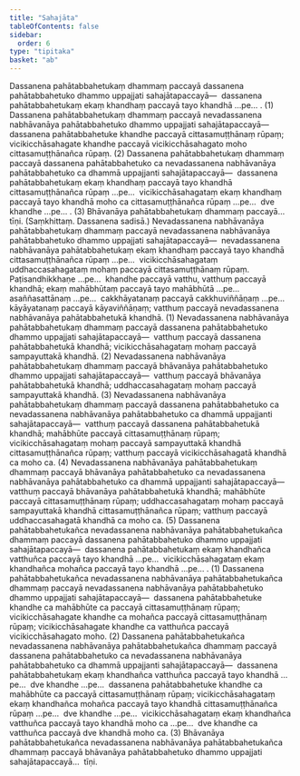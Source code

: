 ```yaml
---
title: "Sahajāta"
tableOfContents: false
sidebar:
  order: 6
type: "tipitaka"
basket: "ab"
---
```



<DynamicBreadcrumb />

<Division number="43">

<Paragraph number="1179">
Dassanena pahātabbahetukaṃ dhammaṃ paccayā dassanena pahātabbahetuko dhammo uppajjati sahajātapaccayā—  dassanena pahātabbahetukaṃ ekaṃ khandhaṃ paccayā tayo khandhā …pe… . (1)
</Paragraph>

<Paragraph number="1180">
Dassanena pahātabbahetukaṃ dhammaṃ paccayā nevadassanena nabhāvanāya pahātabbahetuko dhammo uppajjati sahajātapaccayā—  dassanena pahātabbahetuke khandhe paccayā cittasamuṭṭhānaṃ rūpaṃ; vicikicchāsahagate khandhe paccayā vicikicchāsahagato moho cittasamuṭṭhānañca rūpaṃ. (2)
</Paragraph>

<Paragraph number="1181">
Dassanena pahātabbahetukaṃ dhammaṃ paccayā dassanena pahātabbahetuko ca nevadassanena nabhāvanāya pahātabbahetuko ca dhammā uppajjanti sahajātapaccayā—  dassanena pahātabbahetukaṃ ekaṃ khandhaṃ paccayā tayo khandhā cittasamuṭṭhānañca rūpaṃ …pe…  vicikicchāsahagataṃ ekaṃ khandhaṃ paccayā tayo khandhā moho ca cittasamuṭṭhānañca rūpaṃ …pe…  dve khandhe …pe… . (3)
</Paragraph>

<Paragraph number="1182">
Bhāvanāya pahātabbahetukaṃ dhammaṃ paccayā…  tīṇi. (Saṃkhittaṃ. Dassanena sadisā.)
</Paragraph>

</Division>
<Division number="44">

<Paragraph number="1183">
Nevadassanena nabhāvanāya pahātabbahetukaṃ dhammaṃ paccayā nevadassanena nabhāvanāya pahātabbahetuko dhammo uppajjati sahajātapaccayā—  nevadassanena nabhāvanāya pahātabbahetukaṃ ekaṃ khandhaṃ paccayā tayo khandhā cittasamuṭṭhānañca rūpaṃ …pe…  vicikicchāsahagataṃ uddhaccasahagataṃ mohaṃ paccayā cittasamuṭṭhānaṃ rūpaṃ. Paṭisandhikkhaṇe …pe…  khandhe paccayā vatthu, vatthuṃ paccayā khandhā; ekaṃ mahābhūtaṃ paccayā tayo mahābhūtā …pe…  asaññasattānaṃ …pe…  cakkhāyatanaṃ paccayā cakkhuviññāṇaṃ …pe…  kāyāyatanaṃ paccayā kāyaviññāṇaṃ; vatthuṃ paccayā nevadassanena nabhāvanāya pahātabbahetukā khandhā. (1)
</Paragraph>

<Paragraph number="1184">
Nevadassanena nabhāvanāya pahātabbahetukaṃ dhammaṃ paccayā dassanena pahātabbahetuko dhammo uppajjati sahajātapaccayā—  vatthuṃ paccayā dassanena pahātabbahetukā khandhā; vicikicchāsahagataṃ mohaṃ paccayā sampayuttakā khandhā. (2)
</Paragraph>

<Paragraph number="1185">
Nevadassanena nabhāvanāya pahātabbahetukaṃ dhammaṃ paccayā bhāvanāya pahātabbahetuko dhammo uppajjati sahajātapaccayā—  vatthuṃ paccayā bhāvanāya pahātabbahetukā khandhā; uddhaccasahagataṃ mohaṃ paccayā sampayuttakā khandhā. (3)
</Paragraph>

<Paragraph number="1186">
Nevadassanena nabhāvanāya pahātabbahetukaṃ dhammaṃ paccayā dassanena pahātabbahetuko ca nevadassanena nabhāvanāya pahātabbahetuko ca dhammā uppajjanti sahajātapaccayā—  vatthuṃ paccayā dassanena pahātabbahetukā khandhā; mahābhūte paccayā cittasamuṭṭhānaṃ rūpaṃ; vicikicchāsahagataṃ mohaṃ paccayā sampayuttakā khandhā cittasamuṭṭhānañca rūpaṃ; vatthuṃ paccayā vicikicchāsahagatā khandhā ca moho ca. (4)
</Paragraph>

<Paragraph number="1187">
Nevadassanena nabhāvanāya pahātabbahetukaṃ dhammaṃ paccayā bhāvanāya pahātabbahetuko ca nevadassanena nabhāvanāya pahātabbahetuko ca dhammā uppajjanti sahajātapaccayā—  vatthuṃ paccayā bhāvanāya pahātabbahetukā khandhā; mahābhūte paccayā cittasamuṭṭhānaṃ rūpaṃ; uddhaccasahagataṃ mohaṃ paccayā sampayuttakā khandhā cittasamuṭṭhānañca rūpaṃ; vatthuṃ paccayā uddhaccasahagatā khandhā ca moho ca. (5)
</Paragraph>

</Division>
<Division number="45">

<Paragraph number="1188">
Dassanena pahātabbahetukañca nevadassanena nabhāvanāya pahātabbahetukañca dhammaṃ paccayā dassanena pahātabbahetuko dhammo uppajjati sahajātapaccayā—  dassanena pahātabbahetukaṃ ekaṃ khandhañca vatthuñca paccayā tayo khandhā …pe…  vicikicchāsahagataṃ ekaṃ khandhañca mohañca paccayā tayo khandhā …pe… . (1)
</Paragraph>

<Paragraph number="1189">
Dassanena pahātabbahetukañca nevadassanena nabhāvanāya pahātabbahetukañca dhammaṃ paccayā nevadassanena nabhāvanāya pahātabbahetuko dhammo uppajjati sahajātapaccayā—  dassanena pahātabbahetuke khandhe ca mahābhūte ca paccayā cittasamuṭṭhānaṃ rūpaṃ; vicikicchāsahagate khandhe ca mohañca paccayā cittasamuṭṭhānaṃ rūpaṃ; vicikicchāsahagate khandhe ca vatthuñca paccayā vicikicchāsahagato moho. (2)
</Paragraph>

<Paragraph number="1190">
Dassanena pahātabbahetukañca nevadassanena nabhāvanāya pahātabbahetukañca dhammaṃ paccayā dassanena pahātabbahetuko ca nevadassanena nabhāvanāya pahātabbahetuko ca dhammā uppajjanti sahajātapaccayā—  dassanena pahātabbahetukaṃ ekaṃ khandhañca vatthuñca paccayā tayo khandhā …pe…  dve khandhe …pe…  dassanena pahātabbahetuke khandhe ca mahābhūte ca paccayā cittasamuṭṭhānaṃ rūpaṃ; vicikicchāsahagataṃ ekaṃ khandhañca mohañca paccayā tayo khandhā cittasamuṭṭhānañca rūpaṃ …pe…  dve khandhe …pe…  vicikicchāsahagataṃ ekaṃ khandhañca vatthuñca paccayā tayo khandhā moho ca …pe…  dve khandhe ca vatthuñca paccayā dve khandhā moho ca. (3)
</Paragraph>

<Paragraph number="1191">
Bhāvanāya pahātabbahetukañca nevadassanena nabhāvanāya pahātabbahetukañca dhammaṃ paccayā bhāvanāya pahātabbahetuko dhammo uppajjati sahajātapaccayā…  tīṇi.
</Paragraph>
</Division>